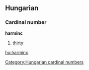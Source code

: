 ==Hungarian==
===Cardinal number===
'''harminc'''
# [[thirty]]

[[Category:Hungarian cardinal numbers]]
[[hu:harminc]]